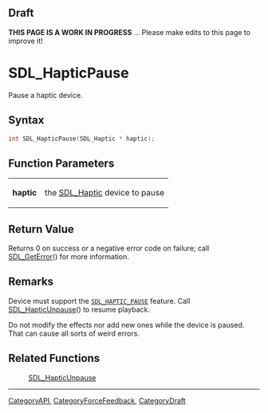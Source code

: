 
== Draft ==

'''THIS PAGE IS A WORK IN PROGRESS''' ... Please make edits to this page to improve it!
= SDL_HapticPause =

Pause a haptic device.

== Syntax ==

<syntaxhighlight lang='c'>
int SDL_HapticPause(SDL_Haptic * haptic);
</syntaxhighlight>

== Function Parameters ==

{|
|'''haptic'''
|the [[SDL_Haptic]] device to pause
|}

== Return Value ==

Returns 0 on success or a negative error code on failure; call
[[SDL_GetError]]() for more information.

== Remarks ==

Device must support the <code>[[SDL_HAPTIC_PAUSE]]</code> feature. Call
[[SDL_HapticUnpause]]() to resume playback.

Do not modify the effects nor add new ones while the device is paused. That
can cause all sorts of weird errors.

== Related Functions ==

:[[SDL_HapticUnpause]]

----
[[CategoryAPI]], [[CategoryForceFeedback]], [[CategoryDraft]]


